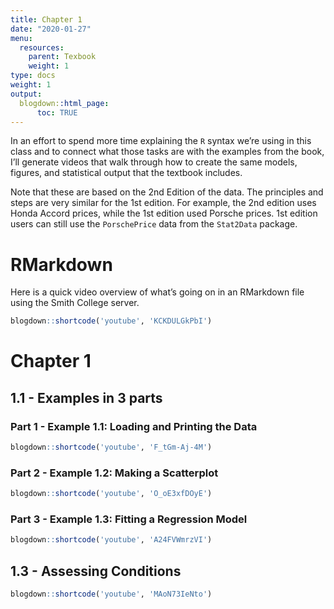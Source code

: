 ```yaml
---
title: Chapter 1
date: "2020-01-27"
menu:
  resources:
    parent: Texbook
    weight: 1
type: docs
weight: 1
output:
  blogdown::html_page:
      toc: TRUE
---
```


In an effort to spend more time explaining the `R` syntax we're using in this class and to connect what those tasks are with the examples from the book, I'll generate videos that walk through how to create the same models, figures, and statistical output that the textbook includes.

Note that these are based on the 2nd Edition of the data. The principles and steps are very similar for the 1st edition. For example, the 2nd edition uses Honda Accord prices, while the 1st edition used Porsche prices. 1st edition users can still use the `PorschePrice` data from the `Stat2Data` package.

# RMarkdown

Here is a quick video overview of what's going on in an  RMarkdown file using the Smith College server.

```r
blogdown::shortcode('youtube', 'KCKDULGkPbI')
```


# Chapter 1

## 1.1 - Examples in 3 parts

### Part 1 - Example 1.1: Loading and Printing the Data

```r
blogdown::shortcode('youtube', 'F_tGm-Aj-4M')
```


### Part 2 - Example 1.2: Making a Scatterplot

```r
blogdown::shortcode('youtube', 'O_oE3xfDOyE')
```

### Part 3 - Example 1.3: Fitting a Regression Model

```r
blogdown::shortcode('youtube', 'A24FVWmrzVI')
```

## 1.3 - Assessing Conditions

```r
blogdown::shortcode('youtube', 'MAoN73IeNto')
```
